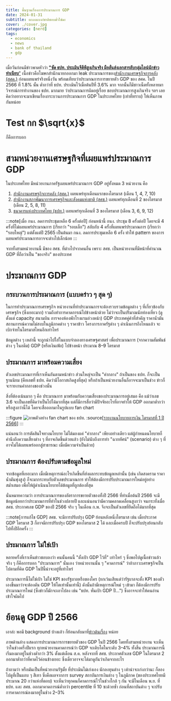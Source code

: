 ```yaml
---
title: พื้นฐานเรื่องการประมาณการ GDP
date: 2024-01-31
subtitle: ตกลงแบงก์ชาติชอบมั่วใช่มะ
cover: ./cover.jpg
categories: [nerd]
tags:
  - economics
  - news
  - bank of thailand
  - gdp
---
```



เมื่อวันก่อนมีข่าวพาดหัวว่า [**"ซัด ธปท. ประเมินจีดีพีสูงเกินจริง มือลั่นส่งเอกสารลับกลุ่มไลน์นักข่าวทำเนียบ**"](https://www.thairath.co.th/money/personal_finance/banking_bond/2757534) เนื้อข่าวคือโฆษกสำนักนายกออกมา leak ประมาณการของ[สำนักงานเศรษฐกิจการคลัง (สศค.)](https://www.fpo.go.th/main/Home.aspx) ก่อนเผยแพร่จริงหนึ่งวัน พร้อมเทียบว่าประมาณการการขยายตัว GDP ของ สศค. ในปี 2566 ที่ 1.8% นั้น ต่ำกว่าที่ ธปท. ประเมินไว้เมื่อต้นปีที่ 3.6% มาก จากนั้นก็มีชาวเน็ตทั้งหลายมาวิจารณ์การทำงานของ ธปท. มากมาย ว่าประมาณการผิดอยู่เรื่อย ชอบประมาณการสูงเกินจริง ฯลฯ เลยคิดว่าอยากจะมาเขียนเรื่องกระบวนการประมาณการ GDP ในประเทศไทย (เท่าที่ทราบ) ให้เห็นภาพกันหน่อย

# Test กก $\sqrt{x}$

ก็คือการบอก


# สามหน่วยงานเศรษฐกิจที่เผยแพร่ประมาณการ GDP

ในประเทศไทย มีหน่วยงานภาครัฐเผยแพร่ประมาณการ GDP อยู่ทั้งหมด 3 หน่วยงาน คือ
1. [สำนักงานเศรษฐกิจการคลัง (สศค.)](https://www.fpo.go.th/main/Economic-report/Thailand-Economic-Projections.aspx) เผยแพร่ทุกเดือนแรกของไตรมาส (เดือน 1, 4, 7, 10)
2. [สำนักงานสภาพัฒนาการเศรษฐกิจและสังคมแห่งชาติ (สศช.)](https://www.nesdc.go.th/more_news.php?cid=254&filename=QGDP_report) เผยแพร่ทุกเดือนที่ 2 ของไตรมาส (เดือน 2, 5, 8, 11)
3. [ธนาคารแห่งประเทศไทย (ธปท.)](https://www.bot.or.th/th/our-roles/monetary-policy/mpc-meeting.html#accordion-48bcd59f93-item-4446ffe2ee) เผยแพร่ทุกเดือนที่ 3 ของไตรมาส (เดือน 3, 6, 9, 12)

:::note[เมื่อ กนง. ลดการประชุมเหลือ 6 ครั้งต่อปี]
ก่อนหน้านี้ กนง. ประชุม 8 ครั้งต่อปี โดยจะมี 4 ครั้งที่ไม่เผยแพร่ประมาณการ (เรียกว่า "รอบเล็ก") สลับกับ 4 ครั้งที่เผยแพร่ประมาณการ (เรียกว่า "รอบใหญ่") แต่ตั้งแต่ปี 2565 เป็นต้นมา กนง. ลดการประชุมเหลือ 6 ครั้ง ทำให้ pattern ของการเผยแพร่ประมาณการอาจจะต่างไปเล็กน้อย
:::

จากทั้งสามหน่วยงานนี้ มีของ สศช. ที่ต่างไปจากคนอื่น เพราะ สศช. เป็นหน่วยงานที่มีหน้าที่คำนวณ GDP ที่ถือว่าเป็น "ของจริง" ของประเทศ


# ประมาณการ GDP

## กระบวนการประมาณการ (แบบคร่าว ๆ สุด ๆ)

ในการทำประมาณการเศรษฐกิจ หน่วยงานที่ทำประมาณการจะต้องรวบรวมข้อมูลต่าง ๆ ที่เกี่ยวข้องกับเศรษฐกิจ (ซึ่งเยอะมาก) รวมถึงทำการคาดการณ์ไปข้างหน้าด้วย ไม่ว่าจะเป็นปริมาณนักท่องเที่ยว (ดูตั้งแต่ capacity สนามบิน การจองห้องพักโรงแรมล่วงหน้า) GDP ประเทศคู่ค้าที่สำคัญ ราคาน้ำมัน สถานการณ์ความไม่สงบในภูมิภาคต่าง ๆ ราคาข้าว โครงการภาครัฐต่าง ๆ ดำเนินการถึงไหนแล้ว จะเบิกจ่ายในไตรมาสไหนอีกเท่าไหร่

ข้อมูลต่าง ๆ เหล่านี้ จะถูกนำไปใส่ในแบบจำลองทางเศรษฐศาสตร์ เพื่อประมาณการ (จากความสัมพันธ์ต่าง ๆ ในอดีต) GDP (หรือเงินเฟ้อ) ไปข้างหน้า ประมาณ 8–9 ไตรมาส

## ประมาณการ มาพร้อมความเสี่ยง

ตัวเลขประมาณการที่เราเห็นกันตามหน้าข่าว ส่วนใหญ่จะเป็น "ค่ากลาง" ถ้าเป็นของ ธปท. ก็จะเป็นฐานนิยม (คือเลขที่ ธปท. คิดว่ามีโอกาสเกิดสูงที่สุด) หรือถ้าเป็นหน่วยงานอื่นก็อาจจะมาเป็นช่วง ข่าวก็จะรายงานค่ากลางของช่วงนั้น

สิ่งที่ต้องเน้นมาก ๆ คือ ประมาณการ มาพร้อมกับความเสี่ยงของประมาณการอยู่เสมอ คือ แม้ว่าเลข 3.6 จะเป็นเลขที่คิดว่าเป็นไปได้มากที่สุด แต่ก็มีการสื่อว่ามีปัจจัยอะไรที่อาจทำให้ GDP ออกมาต่ำกว่า หรือสูงกว่านี้ได้ โดยจะสื่อออกมาในรูปแบบ fan chart

:::figure
![ภาพตัวอย่าง fan chart ของ ธปท.](./fan-chart.png "half")
:source[[รายงานนโยบายการเงิน ไตรมาสที่ 1 ปี 2566](https://www.bot.or.th/content/dam/bot/documents/th/our-roles/monetary-policy/mpc-publication/monetary-policy-report/MPR_2566_Q1.pdf)]
:::

แน่นอนว่า การตัดสินใจทางนโยบาย ไม่ได้มองแค่ "ค่ากลาง" เพียงอย่างเดียว แต่ผู้กำหนดนโยบายก็คำนึงถึงความเสี่ยงต่าง ๆ ที่อาจเกิดขึ้นด้วยแล้ว (ยังไม่นับถึงการทำ "ฉากทัศน์" (scenario) ต่าง ๆ ที่อาจไม่ได้เผยแพร่ออกสู่สาธารณะ เมื่อมีความจำเป็นด้วย)

## ประมาณการ ต้องปรับตามข้อมูลใหม่

จากข้อมูลที่เยอะมาก เมื่อมีเหตุการณ์อะไรเกิดขึ้นที่ส่งผลกระทบข้อมูลเหล่านั้น (เช่น เกิดสงคราม ราคาน้ำมันพุ่งสูง) ก็จะมากระทบกับตัวเลขประมาณการ ทำให้ต้องมีการปรับประมาณการใหม่อยู่อย่างสม่ำเสมอ เพื่อให้ผู้ดำเนินนโยบายได้ข้อมูลที่ถูกต้องที่สุด

นั่นหมายความว่า การประมาณการของอัตราการขยายตัวของทั้งปี 2566 ที่ทำเมื่อต้นปี 2566 จะมีข้อมูลน้อยกว่าประมาณการที่ทำในช่วงปลายปี และแน่นอนว่ามีความคลาดเคลื่อนสูงกว่า จนกระทั่งเมื่อ สศช. ประกาศเลข GDP ของปี 2566 จริง ๆ ในเดือน ก.พ. จึงจะเป็นตัวเลขที่ยึดถือได้มากที่สุด

:::note[การแก้ไข GDP]
สศช. จะมีการปรับปรุง GDP ย้อนหลังหนึ่งไตรมาส เช่น เมื่อประกาศ GDP ไตรมาส 3 ก็อาจมีการปรับปรุง GDP ของไตรมาส 2 ได้ และเมื่อครบปี ก็จะปรับปรุงย้อนกลับไปทั้งปีอีกครั้ง
:::

## ประมาณการ ไม่ใช่เป้า

หลายครั้งที่เราเห็นข่าวชอบลงว่า คนนั้นคนนี้ "ตั้งเป้า GDP ไว้ที่" เท่าไหร่ ๆ ซึ่งพอไปดูเนื้อข่าวแล้วจริง ๆ ก็คือการบอก "ประมาณการ" นั่นเอง ว่าหน่วยงานนั้น ๆ "คาดการณ์" ว่าถ้าภาวะเศรษฐกิจเป็นไปตามที่คิด GDP ในปีนี้น่าจะอยู่ที่เท่าไหร่

ประมาณการนี้ไม่ใช่เป้า ไม่ใช่ KPI ของรัฐบาลหรือของใคร (ยกเว้นเสียแต่ว่ารัฐบาลจะตั้ง KPI ของตัวเองขึ้นมาว่าจะต้องดัน GDP ให้โตเท่านั้นเท่านี้) ดังนั้นถ้ามีเหตุการณ์ใหม่ ๆ เข้ามา ก็ต้องมีการปรับประมาณการใหม่ (ซึ่งข่าวก็มักจะเอาไปลง เช่น "ธปท. หั่นเป้า GDP ปี...") ซึ่งอาจจะทำให้คนอ่านเข้าใจผิดไป

# ย้อนดู GDP ปี 2566

เอาล่ะ พอมี background บ้างแล้ว ก็ย้อนกลับมาที่[ข่าวต้นเรื่อง](#content) หน่อย

ภาพด้านล่าง แสดงการประมาณการการขยายตัวของ GDP ในปี 2566 โดยทั้งสามหน่วยงาน จะเห็นว่าในช่วงครึ่งปีแรก ทุกหน่วยงานคาดการณ์ว่า GDP จะเติบโตในระดับ 3–4% ทั้งสิ้น ประมาณการนี้เริ่มลงมาอยู่ในช่วงต่ำกว่า 3% ตั้งแต่เดือน ส.ค. หลังจากที่ สศช. ประกาศตัวเลข GDP ในไตรมาส 2 ออกมาต่ำกว่าที่คาดไว้ค่อนข้างเยอะ ซึ่งเดี๋ยวอาจจะได้มาดูกันว่าเกิดจากอะไร

<Plotter options={forecasts} />

ถ้าถามว่า หรือมันเป็นที่หน่วยงานรัฐมั้ย ที่ประเมินไม่เก่งเอง นักลงทุนต่าง ๆ เค้าน่าจะเก่งกว่านะ ก็ลองไปดูที่เป็นแถบ ๆ สีเทา ซึ่งคือผลจากการ survey สถาบันการเงินต่าง ๆ ในภูมิภาค (ของประเทศไทยมีประมาณ 20 กว่าแห่งที่ตอบ) จะเห็นว่าทุกคนก็คาดการณ์ไว้ในช่วงใกล้ ๆ กัน จะมีในเดือน พ.ย. ที่ ธปท. และ สศช. ออกมาคาดการณ์ต่ำกว่า percentile ที่ 10 ซะด้วยซ้ำ ก่อนที่สถาบันต่าง ๆ จะปรับการคาดการณ์ลงมาอยู่ในช่วง 2–3%

